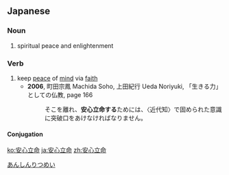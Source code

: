 ==Japanese==
{{ja-kanjitab|あん|しん|りつ|めい|yomi=on}}

===Noun===
{{ja-noun|あんしんりつめい}}

# spiritual peace and enlightenment

===Verb===
{{ja-verb-suru|あんしんりつめい|tr=intrans}}
# keep [[peace]] of [[mind]] via [[faith]]
#* '''2006''', 町田宗鳳 Machida Soho, 上田紀行 Ueda Noriyuki, 「生きる力」としての仏教, page 166
#*: そこを離れ、'''安心立命する'''ためには、〈近代知〉で固められた意識に突破口をあけなければなりません。

====Conjugation====
{{ja-suru|あんしんりつめい}}

[[Category:Yojijukugo|あんしんりつめい]]

[[ko:安心立命]]
[[ja:安心立命]]
[[zh:安心立命]]